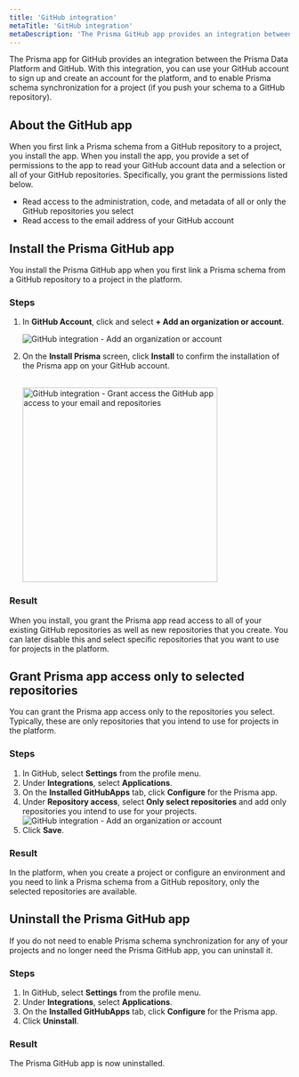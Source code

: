 ```yaml
---
title: 'GitHub integration'
metaTitle: 'GitHub integration'
metaDescription: 'The Prisma GitHub app provides an integration between the Prisma Data Platform and GitHub. With this integration, you can use your GitHub account to sign up and create an account for the platform, and to enable Prisma schema synchronization for a project (if you push your schema to a GitHub repository).'
---
```


<TopBlock>

The Prisma app for GitHub provides an integration between the Prisma Data Platform and GitHub. With this integration, you can use your GitHub account to sign up and create an account for the platform, and to enable Prisma schema synchronization for a project (if you push your schema to a GitHub repository).

</TopBlock>

## About the GitHub app

When you first link a Prisma schema from a GitHub repository to a project, you install the app. When you install the app, you provide a set of permissions to the app to read your GitHub account data and a selection or all of your GitHub repositories. Specifically, you grant the permissions listed below.

* Read access to the administration, code, and metadata of all or only the GitHub repositories you select
* Read access to the email address of your GitHub account

## Install the Prisma GitHub app

You install the Prisma GitHub app when you first link a Prisma schema from a GitHub repository to a project in the platform.

### Steps

1. In **GitHub Account**, click and select **+ Add an organization or account**.

    <img
    src="images/github/add-github-account-or-org.png"
    alt="GitHub integration - Add an organization or account"
    />

2. On the **Install Prisma** screen, click **Install** to confirm the installation of the Prisma app on your GitHub account.<br /><br />

    <img
    src="images/github/grant-access-github-app.png"
    alt="GitHub integration - Grant access the GitHub app access to your email and repositories"
    width="350px"
    />

### Result

When you install, you grant the Prisma app read access to all of your existing GitHub repositories as well as new repositories that you create. You can later disable this and select specific repositories that you want to use for projects in the platform.

## Grant Prisma app access only to selected repositories

You can grant the Prisma app access only to the repositories you select. Typically, these are only repositories that you intend to use for projects in the platform.

### Steps

1. In GitHub, select **Settings** from the profile menu.
2. Under **Integrations**, select **Applications**.
3. On the **Installed GitHubApps** tab, click **Configure** for the Prisma app.
4. Under **Repository access**, select **Only select repositories** and add only repositories you intend to use for your projects.
    <img
    src="images/github/grant-access-to-select-github-repositories.png"
    alt="GitHub integration - Add an organization or account"
    />
5. Click **Save**.

### Result

In the platform, when you create a project or configure an environment and you need to link a Prisma schema from a GitHub repository, only the selected repositories are available.

## Uninstall the Prisma GitHub app

If you do not need to enable Prisma schema synchronization for any of your projects and no longer need the Prisma GitHub app, you can uninstall it.

### Steps

1. In GitHub, select **Settings** from the profile menu.
2. Under **Integrations**, select **Applications**.
3. On the **Installed GitHubApps** tab, click **Configure** for the Prisma app.
4. Click **Uninstall**.

### Result

The Prisma GitHub app is now uninstalled.